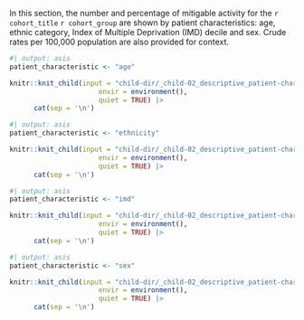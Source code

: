 In this section, the number and percentage of mitigable activity for the `r cohort_title` `r cohort_group` are shown by patient characteristics: age, ethnic category, Index of Multiple Deprivation (IMD) decile and sex. Crude rates per 100,000 population are also provided for context.

:::panel-tabset
```r
#| output: asis
patient_characteristic <- "age"

knitr::knit_child(input = "child-dir/_child-02_descriptive_patient-characteristics_panel-tabsets.qmd",
                      envir = environment(),
                      quiet = TRUE) |>
      cat(sep = '\n')
```

```r
#| output: asis
patient_characteristic <- "ethnicity"

knitr::knit_child(input = "child-dir/_child-02_descriptive_patient-characteristics_panel-tabsets.qmd",
                      envir = environment(),
                      quiet = TRUE) |>
      cat(sep = '\n')
```

```r
#| output: asis
patient_characteristic <- "imd"

knitr::knit_child(input = "child-dir/_child-02_descriptive_patient-characteristics_panel-tabsets.qmd",
                      envir = environment(),
                      quiet = TRUE) |>
      cat(sep = '\n')
```

```r
#| output: asis
patient_characteristic <- "sex"

knitr::knit_child(input = "child-dir/_child-02_descriptive_patient-characteristics_panel-tabsets.qmd",
                      envir = environment(),
                      quiet = TRUE) |>
      cat(sep = '\n')
```
:::